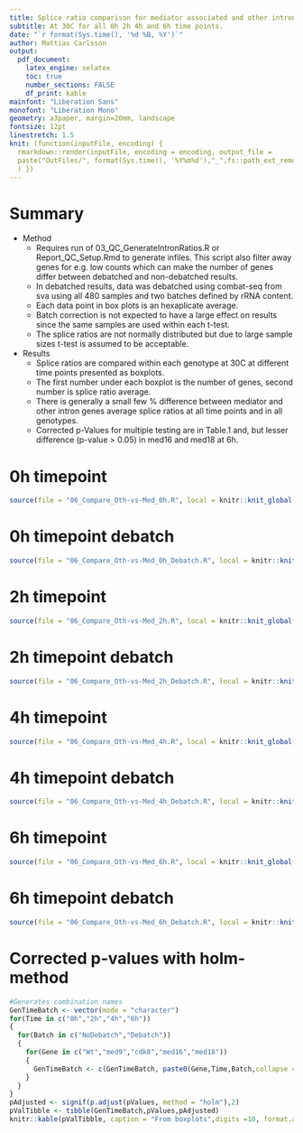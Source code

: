 ```yaml
---
title: Splice ratio comparison for mediator associated and other intron genes.
subtitle: At 30C for all 0h 2h 4h and 6h time points.
date: "`r format(Sys.time(), '%d %B, %Y')`"
author: Mattias Carlsson
output:
  pdf_document:
    latex_engine: xelatex
    toc: true
    number_sections: FALSE
    df_print: kable
mainfont: "Liberation Sans"
monofont: "Liberation Mono"
geometry: a3paper, margin=20mm, landscape
fontsize: 12pt
linestretch: 1.5
knit: (function(inputFile, encoding) {
  rmarkdown::render(inputFile, encoding = encoding, output_file = 
  paste("OutFiles/", format(Sys.time(), '%Y%m%d'),"_",fs::path_ext_remove(basename(inputFile)),".pdf",sep="")
  ) })
---
```


\newpage

# Summary

-   Method
    -   Requires run of 03_QC_GenerateIntronRatios.R or Report_QC_Setup.Rmd to generate infiles. This script also filter away genes for e.g. low counts which can make the number of genes differ between debatched and non-debatched results.
    -   In debatched results, data was debatched using combat-seq from sva using all 480 samples and two batches defined by rRNA content.
    -   Each data point in box plots is an hexaplicate average.
    -   Batch correction is not expected to have a large effect on results since the same samples are used within each t-test.
    -   The splice ratios are not normally distributed but due to large sample sizes t-test is assumed to be acceptable.
-   Results
    -   Splice ratios are compared within each genotype at 30C at different time points presented as boxplots.
    -   The first number under each boxplot is the number of genes, second number is splice ratio average.
    -   There is generally a small few % difference between mediator and other intron genes average splice ratios at all time points and in all genotypes.
    -   Corrected p-Values for multiple testing are in Table.1 and, but lesser difference (p-value \> 0.05) in med16 and med18 at 6h.

\newpage

# 0h timepoint

```r
source(file = "06_Compare_Oth-vs-Med_0h.R", local = knitr::knit_global())
```

\newpage

# 0h timepoint debatch

```r
source(file = "06_Compare_Oth-vs-Med_0h_Debatch.R", local = knitr::knit_global())
```

\newpage

# 2h timepoint

```r
source(file = "06_Compare_Oth-vs-Med_2h.R", local = knitr::knit_global())
```

\newpage

# 2h timepoint debatch

```r
source(file = "06_Compare_Oth-vs-Med_2h_Debatch.R", local = knitr::knit_global())
```

\newpage

# 4h timepoint

```r
source(file = "06_Compare_Oth-vs-Med_4h.R", local = knitr::knit_global())
```

\newpage

# 4h timepoint debatch

```r
source(file = "06_Compare_Oth-vs-Med_4h_Debatch.R", local = knitr::knit_global())
```

\newpage

# 6h timepoint

```r
source(file = "06_Compare_Oth-vs-Med_6h.R", local = knitr::knit_global())
```

\newpage

# 6h timepoint debatch

```r
source(file = "06_Compare_Oth-vs-Med_6h_Debatch.R", local = knitr::knit_global())
```

\newpage

# Corrected p-values with holm-method

\setstretch{1}

```r
#Generates combination names
GenTimeBatch <- vector(mode = "character")
for(Time in c("0h","2h","4h","6h"))
{
  for(Batch in c("NoDebatch","Debatch"))
  {
    for(Gene in c("Wt","med9","cdk8","med16","med18"))
    {
      GenTimeBatch <- c(GenTimeBatch, paste0(Gene,Time,Batch,collapse = ""))
    }
  }
}
pAdjusted <- signif(p.adjust(pValues, method = "holm"),2)
pValTibble <- tibble(GenTimeBatch,pValues,pAdjusted)
knitr::kable(pValTibble, caption = "From boxplots",digits =10, format.args = list(scientific = TRUE))
```

